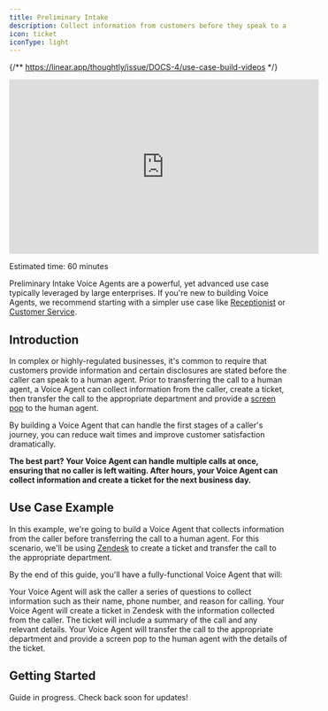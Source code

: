```yaml
---
title: Preliminary Intake
description: Collect information from customers before they speak to a human
icon: ticket
iconType: light
---
```


{/** https://linear.app/thoughtly/issue/DOCS-4/use-case-build-videos */}

<Frame caption="Building your first Voice Agent">
	<iframe width="560" height="315" src="https://www.youtube.com/embed/bQ1X7ZhRcOw?si=CDpNyv2yfWsCjQ_a" title="YouTube video player" frameborder="0" allow="accelerometer; autoplay; clipboard-write; encrypted-media; gyroscope; picture-in-picture; web-share" referrerpolicy="strict-origin-when-cross-origin" allowfullscreen></iframe>
</Frame>

<Icon icon="clock" iconType="light" /> Estimated time: 60 minutes

<Info>Preliminary Intake Voice Agents are a powerful, yet advanced use case typically leveraged by large enterprises. If you're new to building Voice Agents, we recommend starting with a simpler use case like [Receptionist](/use-cases/inbound/receptionist) or [Customer Service](/use-cases/inbound/customer-service).</Info>

## Introduction

In complex or highly-regulated businesses, it's common to require that customers provide information and certain disclosures are stated before the caller can speak to a human agent. Prior to transferring the call to a human agent, a Voice Agent can collect information from the caller, create a ticket, then transfer the call to the appropriate department and provide a [screen pop](/resources/glossary#screen-pop) to the human agent.

By building a Voice Agent that can handle the first stages of a caller's journey, you can reduce wait times and improve customer satisfaction dramatically.

**The best part? Your Voice Agent can handle multiple calls at once, ensuring that no caller is left waiting. After hours, your Voice Agent can collect information and create a ticket for the next business day.**

## Use Case Example

In this example, we're going to build a Voice Agent that collects information from the caller before transferring the call to a human agent. For this scenario, we'll be using [Zendesk](/integrations/ticketing/zendesk) to create a ticket and transfer the call to the appropriate department.

By the end of this guide, you'll have a fully-functional Voice Agent that will:

<Steps>
    <Step title="Collect information">
        Your Voice Agent will ask the caller a series of questions to collect information such as their name, phone number, and reason for calling.
    </Step>
    <Step title="Create a ticket">
        Your Voice Agent will create a ticket in Zendesk with the information collected from the caller. The ticket will include a summary of the call and any relevant details.
    </Step>
    <Step title="Transfer the call">
        Your Voice Agent will transfer the call to the appropriate department and provide a screen pop to the human agent with the details of the ticket.
    </Step>
</Steps>

## Getting Started

<Info>Guide in progress. Check back soon for updates!</Info>
